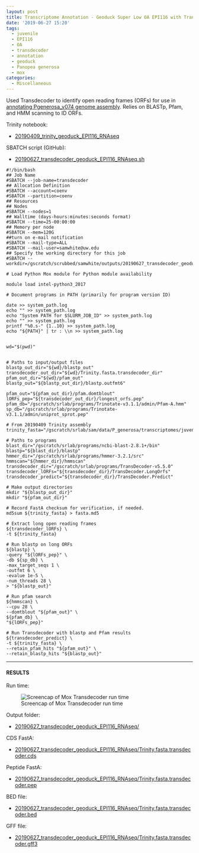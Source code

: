 ```yaml
---
layout: post
title: Transcriptome Annotation - Geoduck Super Low OA EPI116 with Transdecoder on Mox
date: '2019-06-27 15:20'
tags:
  - juvenile
  - EPI116
  - OA
  - transdecoder
  - annotation
  - geoduck
  - Panopea generosa
  - mox
categories:
  - Miscellaneous
---
```


Used Transdecoder to identify open reading frames (ORFs) for use in [annotating Pgenerosa_v074 genome assembly](https://github.com/RobertsLab/resources/issues/707). Relies on BLASTp, Pfam, and HMM scanning to ID ORFs.

Trinity notebook:

- [20190409_trinity_geoduck_EPI116_RNAseq](https://robertslab.github.io/sams-notebook/2019/04/09/Transcriptome-Assembly-Geoduck-Tissue-specific-Assembly-Juvenile-Super-Low-OA-EPI116-with-HiSeq-Data-on-Mox.html)

SBATCH script (GitHub):

- [20190627_transdecoder_geoduck_EPI116_RNAseq.sh](https://github.com/RobertsLab/sams-notebook/blob/master/sbatch_scripts/20190627_transdecoder_geoduck_gaond_RNAseq.sh)

```shell
#!/bin/bash
## Job Name
#SBATCH --job-name=transdecoder
## Allocation Definition
#SBATCH --account=coenv
#SBATCH --partition=coenv
## Resources
## Nodes
#SBATCH --nodes=1
## Walltime (days-hours:minutes:seconds format)
#SBATCH --time=25-00:00:00
## Memory per node
#SBATCH --mem=120G
##turn on e-mail notification
#SBATCH --mail-type=ALL
#SBATCH --mail-user=samwhite@uw.edu
## Specify the working directory for this job
#SBATCH --workdir=/gscratch/scrubbed/samwhite/outputs/20190627_transdecoder_geoduck_EPI116_RNAseq

# Load Python Mox module for Python module availability

module load intel-python3_2017

# Document programs in PATH (primarily for program version ID)

date >> system_path.log
echo "" >> system_path.log
echo "System PATH for $SLURM_JOB_ID" >> system_path.log
echo "" >> system_path.log
printf "%0.s-" {1..10} >> system_path.log
echo "${PATH}" | tr : \\n >> system_path.log


wd="$(pwd)"


# Paths to input/output files
blastp_out_dir="${wd}/blastp_out"
transdecoder_out_dir="${wd}/Trinity.fasta.transdecoder_dir"
pfam_out_dir="${wd}/pfam_out"
blastp_out="${blastp_out_dir}/blastp.outfmt6"

pfam_out="${pfam_out_dir}/pfam.domtblout"
lORFs_pep="${transdecoder_out_dir}/longest_orfs.pep"
pfam_db="/gscratch/srlab/programs/Trinotate-v3.1.1/admin/Pfam-A.hmm"
sp_db="/gscratch/srlab/programs/Trinotate-v3.1.1/admin/uniprot_sprot.pep"

# From 20190409 Trinity assembly
trinity_fasta="/gscratch/srlab/sam/data/P_generosa/transcriptomes/juvenile/EPI116/Trinity.fasta"

# Paths to programs
blast_dir="/gscratch/srlab/programs/ncbi-blast-2.8.1+/bin"
blastp="${blast_dir}/blastp"
hmmer_dir="/gscratch/srlab/programs/hmmer-3.2.1/src"
hmmscan="${hmmer_dir}/hmmscan"
transdecoder_dir="/gscratch/srlab/programs/TransDecoder-v5.5.0"
transdecoder_lORFs="${transdecoder_dir}/TransDecoder.LongOrfs"
transdecoder_predict="${transdecoder_dir}/TransDecoder.Predict"

# Make output directories
mkdir "${blastp_out_dir}"
mkdir "${pfam_out_dir}"

# Record FastA checksum for verification, if needed.
md5sum ${trinity_fasta} > fasta.md5

# Extract long open reading frames
${transdecoder_lORFs} \
-t ${trinity_fasta}

# Run blastp on long ORFs
${blastp} \
-query "${lORFs_pep}" \
-db ${sp_db} \
-max_target_seqs 1 \
-outfmt 6 \
-evalue 1e-5 \
-num_threads 28 \
> "${blastp_out}"

# Run pfam search
${hmmscan} \
--cpu 28 \
--domtblout "${pfam_out}" \
${pfam_db} \
"${lORFs_pep}"

# Run Transdecoder with blastp and Pfam results
${transdecoder_predict} \
-t ${trinity_fasta} \
--retain_pfam_hits "${pfam_out}" \
--retain_blastp_hits "${blastp_out}"
```

---

#### RESULTS

Run time:

![Screencap of Mox Transdecoder run time](https://github.com/RobertsLab/sams-notebook/blob/master/images/screencaps/20190627_transdecoder_pgen_EPI116_runtime.png?raw=true)

Output folder:

- [20190627_transdecoder_geoduck_EPI116_RNAseq/](https://gannet.fish.washington.edu/Atumefaciens/20190627_transdecoder_geoduck_EPI116_RNAseq/)

CDS FastA:

- [20190627_transdecoder_geoduck_EPI116_RNAseq/Trinity.fasta.transdecoder.cds](https://gannet.fish.washington.edu/Atumefaciens/20190627_transdecoder_geoduck_EPI116_RNAseq/Trinity.fasta.transdecoder.cds)

Peptide FastA:

- [20190627_transdecoder_geoduck_EPI116_RNAseq/Trinity.fasta.transdecoder.pep](https://gannet.fish.washington.edu/Atumefaciens/20190627_transdecoder_geoduck_EPI116_RNAseq/Trinity.fasta.transdecoder.pep)

BED file:

- [20190627_transdecoder_geoduck_EPI116_RNAseq/Trinity.fasta.transdecoder.bed](https://gannet.fish.washington.edu/Atumefaciens/20190627_transdecoder_geoduck_EPI116_RNAseq/Trinity.fasta.transdecoder.bed)

GFF file:

- [20190627_transdecoder_geoduck_EPI116_RNAseq/Trinity.fasta.transdecoder.gff3](https://gannet.fish.washington.edu/Atumefaciens/20190627_transdecoder_geoduck_EPI116_RNAseq/Trinity.fasta.transdecoder.gff3)
